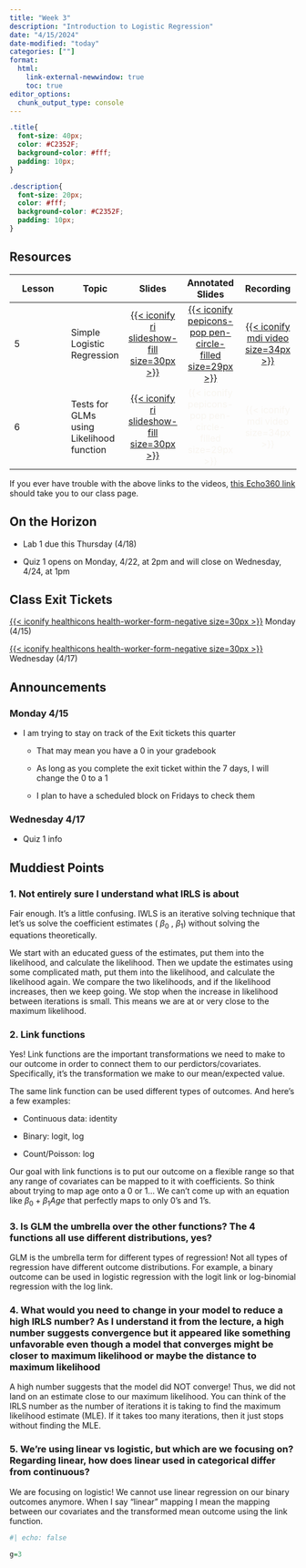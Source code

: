 ```yaml
---
title: "Week 3"
description: "Introduction to Logistic Regression"
date: "4/15/2024"
date-modified: "today"
categories: [""]
format: 
  html:
    link-external-newwindow: true
    toc: true
editor_options: 
  chunk_output_type: console
---
```


```css
.title{
  font-size: 40px;
  color: #C2352F;
  background-color: #fff;
  padding: 10px;
}

.description{
  font-size: 20px;
  color: #fff;
  background-color: #C2352F;
  padding: 10px;
}
```

## Resources

| Lesson | Topic                                    |                                                                Slides                                                                |                                                                    Annotated Slides                                                                     |                                                               Recording                                                                |
|---------------|---------------|:-------------:|:-------------:|:-------------:|
| 5      | Simple Logistic Regression               | [[{{< iconify ri slideshow-fill size=30px >}}](/lectures/05_Simple_logistic_reg/05_Simple_logistic_reg.qmd)]{style="color:#f8f5f0;"} | [[{{< iconify pepicons-pop pen-circle-filled size=29px >}}](/lectures/05_Simple_logistic_reg/05_Simple_logistic_reg_notes.pdf)]{style="color:#f8f5f0;"} | [[{{< iconify mdi video size=34px >}}](https://echo360.org/media/5ab6c501-bc15-427e-9199-766526c7f9eb/public)]{style="color:#f8f5f0;"} |
| 6      | Tests for GLMs using Likelihood function |          [[{{< iconify ri slideshow-fill size=30px >}}](/lectures/06_Tests_GLMs/06_Tests_GLMs.qmd)]{style="color:#f8f5f0;"}          |                                   [{{< iconify pepicons-pop pen-circle-filled size=29px >}}]{style="color:#f8f5f0;"}                                    |                                     [{{< iconify mdi video size=34px >}}]{style="color:#f8f5f0;"}                                      |

If you ever have trouble with the above links to the videos, [this Echo360 link](https://echo360.org/section/1124906b-db5a-43c1-809d-5eadfbba4aad/public) should take you to our class page.

## On the Horizon

-   Lab 1 due this Thursday (4/18)

-   Quiz 1 opens on Monday, 4/22, at 2pm and will close on Wednesday, 4/24, at 1pm

## Class Exit Tickets

[[{{< iconify healthicons health-worker-form-negative size=30px >}}](https://forms.office.com/Pages/ResponsePage.aspx?id=V3lz4rj6fk2U9pvWr59xWFMopmPUjRtDiHLswhgacNhURU1DTVJaUElFQlc5RkxEWFFHVEJaVEdPUS4u)]{style="color:#f8f5f0;"} Monday (4/15)

[[{{< iconify healthicons health-worker-form-negative size=30px >}}](https://forms.office.com/Pages/ResponsePage.aspx?id=V3lz4rj6fk2U9pvWr59xWFMopmPUjRtDiHLswhgacNhUMkNBSEwyVkZLRUtJSVpJT0tIOVpRN1lLRy4u)]{style="color:#f8f5f0;"} Wednesday (4/17)

## Announcements

### Monday 4/15

-   I am trying to stay on track of the Exit tickets this quarter

    -   That may mean you have a 0 in your gradebook

    -   As long as you complete the exit ticket within the 7 days, I will change the 0 to a 1

    -   I plan to have a scheduled block on Fridays to check them

### Wednesday 4/17

-   Quiz 1 info

## Muddiest Points

### 1. Not entirely sure I understand what IRLS is about

Fair enough. It's a little confusing. IWLS is an iterative solving technique that let's us solve the coefficient estimates ( $\beta_0$ , $\beta_1$) without solving the equations theoretically.

We start with an educated guess of the estimates, put them into the likelihood, and calculate the likelihood. Then we update the estimates using some complicated math, put them into the likelihood, and calculate the likelihood again. We compare the two likelihoods, and if the likelihood increases, then we keep going. We stop when the increase in likelihood between iterations is small. This means we are at or very close to the maximum likelihood.

### 2. Link functions

Yes! Link functions are the important transformations we need to make to our outcome in order to connect them to our perdictors/covariates. Specifically, it's the transformation we make to our mean/expected value.

The same link function can be used different types of outcomes. And here's a few examples:

-   Continuous data: identity

-   Binary: logit, log

-   Count/Poisson: log

Our goal with link functions is to put our outcome on a flexible range so that any range of covariates can be mapped to it with coefficients. So think about trying to map age onto a 0 or 1... We can't come up with an equation like $\beta_0 + \beta_1 Age$ that perfectly maps to only 0's and 1's.

### 3. Is GLM the umbrella over the other functions? The 4 functions all use different distributions, yes?

GLM is the umbrella term for different types of regression! Not all types of regression have different outcome distributions. For example, a binary outcome can be used in logistic regression with the logit link or log-binomial regression with the log link.

### 4. What would you need to change in your model to reduce a high IRLS number? As I understand it from the lecture, a high number suggests convergence but it appeared like something unfavorable even though a model that converges might be closer to maximum likelihood or maybe the distance to maximum likelihood

A high number suggests that the model did NOT converge! Thus, we did not land on an estimate close to our maximum likelihood. You can think of the IRLS number as the number of iterations it is taking to find the maximum likelihood estimate (MLE). If it takes too many iterations, then it just stops without finding the MLE.

### 5. We're using linear vs logistic, but which are we focusing on? Regarding linear, how does linear used in categorical differ from continuous?

We are focusing on logistic! We cannot use linear regression on our binary outcomes anymore. When I say "linear" mapping I mean the mapping between our covariates and the transformed mean outcome using the link function.

```r
#| echo: false

g=3
```

